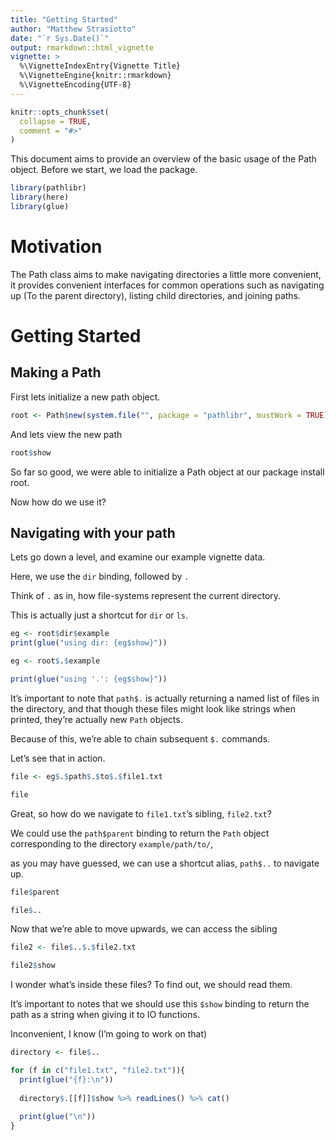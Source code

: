 ```yaml
---
title: "Getting Started"
author: "Matthew Strasiotto"
date: "`r Sys.Date()`"
output: rmarkdown::html_vignette
vignette: >
  %\VignetteIndexEntry{Vignette Title}
  %\VignetteEngine{knitr::rmarkdown}
  %\VignetteEncoding{UTF-8}
---
```


```r
knitr::opts_chunk$set(
  collapse = TRUE,
  comment = "#>"
)
```


This document aims to provide an overview of the basic usage of the Path object.
Before we start, we load the package.

```r
library(pathlibr)
library(here)
library(glue)
```

# Motivation

The Path class aims to make navigating directories a little more convenient, 
it provides convenient interfaces for common operations such as navigating up
(To the parent directory), listing child directories, and joining paths.

# Getting Started

## Making a Path

First lets initialize a new path object.

```r
root <- Path$new(system.file("", package = "pathlibr", mustWork = TRUE))
```

And lets view the new path

```r
root$show
```
So far so good, we were able to initialize a Path object at our package install
root.

Now how do we use it?

## Navigating with your path

Lets go down a level, and examine our example vignette data.


Here, we use the `dir` binding, followed by `.`

Think of `.` as in, how file-systems represent
the current directory. 

This is actually just a shortcut for `dir` or `ls`. 

```r
eg <- root$dir$example
print(glue("using dir: {eg$show}"))

eg <- root$.$example

print(glue("using '.': {eg$show}"))
```

It's important to note that `path$.` is actually returning a named list
of files in the directory, and that though these files might look like 
strings when printed, they're actually new `Path` objects.

Because of this, we're able to chain subsequent `$.` commands.

Let's see that in action.

```r
file <- eg$.$path$.$to$.$file1.txt

file
```

Great, so how do we navigate to `file1.txt`'s sibling, `file2.txt`?

We could use the `path$parent` binding to return the `Path` object 
corresponding to the directory `example/path/to/`, 

as you may have guessed, we can use a shortcut alias, `path$..` to navigate up.

```r
file$parent

file$..
```

Now that we're able to move upwards, we can access the sibling

```r
file2 <- file$..$.$file2.txt

file2$show
```

I wonder what's inside these files? To find out, we should read them.

It's important to notes that we should use this `$show` binding to return
the path as a string when giving it to IO functions. 

Inconvenient, I know (I'm going to work on that)

```r
directory <- file$..

for (f in c("file1.txt", "file2.txt")){
  print(glue("{f}:\n"))
  
  directory$.[[f]]$show %>% readLines() %>% cat()
  
  print(glue("\n"))
}

```

